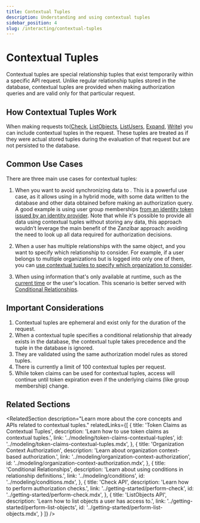```yaml
---
title: Contextual Tuples
description: Understanding and using contextual tuples
sidebar_position: 4
slug: /interacting/contextual-tuples
---
```



# Contextual Tuples

Contextual tuples are special relationship tuples that exist temporarily within a specific API request. Unlike regular relationship tuples stored in the database, contextual tuples are provided when making authorization queries and are valid only for that particular request.

## How Contextual Tuples Work

When making requests to([Check](/api/service#/Relationship%20Queries/Check), [ListObjects](/api/service#/Relationship%20Queries/ListObjects), [ListUsers](/api/service#/Relationship%20Queries/ListUsers), [Expand](/api/service#/Relationship%20Queries/Expand), [Write](/api/service#/Relationship%20Tuples/Write)) you can include contextual tuples in the request. These tuples are treated as if they were actual stored tuples during the evaluation of that request but are not persisted to the database.

## Common Use Cases

There are three main use cases for contextual tuples:

1. When you want to avoid synchronizing data to <ProductName format={ProductNameFormat.ShortForm}/>. This is a powerful use case, as it allows using <ProductName format={ProductNameFormat.ShortForm}/> in a hybrid mode, with some data written to the database and other data obtained before making an authorization query. A good example is using user group memberships [from an identity token issued by an identity provider](../modeling/token-claims-contextual-tuples.mdx). Note that while it's possible to provide all data using contextual tuples without storing any data, this approach wouldn't leverage the main benefit of the Zanzibar approach: avoiding the need to look up all data required for authorization decisions.

2. When a user has multiple relationships with the same object, and you want to specify which relationship to consider. For example, if a user belongs to multiple organizations but is logged into only one of them, you can [use contextual tuples to specify which organization to consider](../modeling/organization-context-authorization.mdx).

3. When using information that's only available at runtime, such as the [current time](../modeling/contextual-time-based-authorization.mdx) or the user's location. This scenario is better served with [Conditional Relationships](../modeling/conditions.mdx).

## Important Considerations

1. Contextual tuples are ephemeral and exist only for the duration of the request.
2. When a contextual tuple specifies a conditional relationship that already exists in the database, the contextual tuple takes precedence and the tuple in the database is ignored.
3. They are validated using the same authorization model rules as stored tuples.
4. There is currently a limit of 100 contextual tuples per request.
5. While token claims can be used for contextual tuples, access will continue until token expiration even if the underlying claims (like group membership) change.

## Related Sections

<RelatedSection
  description="Learn more about the core concepts and APIs related to contextual tuples."
  relatedLinks={[
    {
      title: 'Token Claims as Contextual Tuples',
      description: 'Learn how to use token claims as contextual tuples.',
      link: '../modeling/token-claims-contextual-tuples',
      id: '../modeling/token-claims-contextual-tuples.mdx',
    },
    {
      title: 'Organization Context Authorization',
      description: 'Learn about organization context-based authorization.',
      link: '../modeling/organization-context-authorization',
      id: '../modeling/organization-context-authorization.mdx',
    },
    {
      title: 'Conditional Relationships',
      description: 'Learn about using conditions in relationship definitions.',
      link: '../modeling/conditions',
      id: '../modeling/conditions.mdx',
    },
    {
      title: 'Check API',
      description: 'Learn how to perform authorization checks.',
      link: '../getting-started/perform-check',
      id: '../getting-started/perform-check.mdx',
    },
    {
      title: 'ListObjects API',
      description: 'Learn how to list objects a user has access to.',
      link: '../getting-started/perform-list-objects',
      id: '../getting-started/perform-list-objects.mdx',
    }
  ]}
/>
